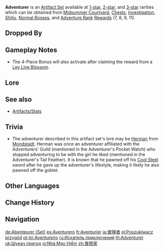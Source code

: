 {{Artifact Set Infobox
|id        = 101
|flower    = Adventurer's Flower
|plume     = Adventurer's Tail Feather
|sands     = Adventurer's Pocket Watch
|goblet    = Adventurer's Golden Goblet
|circlet   = Adventurer's Bandana
|2pcBonus  = Max [[HP]] increased by 1,000.
|4pcBonus  = Opening a [[chest]] regenerates 30% Max [[HP]] over 5s.
|source1.1 = [[Chests]]
|source1.2 = [[Investigation]]
|source2.1 = [[Midsummer Courtyard]]
|source2.2 = [[Shiliu]] (Shop)
|source2.3 = [[Adventure Rank]] [[Adventure Rank/Adventurers' Guild Rewards|Rewards]] (7, 8, 9, 11)
|source2.4 = [[Normal Bosses]]
|source2.5 = [[Investigation]]
|source3.1 = [[Midsummer Courtyard]]
|source3.2 = [[Normal Bosses]]
|1pcBonus  = 
|eff_att1  = Healing
|eff_att2  = HP Increase
}}
'''Adventurer''' is an [[Artifact Set]] available at [[:Category:1-Star Artifacts|1-star]], [[:Category:2-Star Artifacts|2-star]], and [[:Category:3-Star Artifacts|3-star]] rarities which can be obtained from
[[Midsummer Courtyard]], [[Chests]], [[Investigation]], [[Shiliu]], [[Normal Bosses]], and [[Adventure Rank]] [[Adventure Rank/Adventurers' Guild Rewards|Rewards]] (7, 8, 9, 11).

==Dropped By==
{{Dropped By}}

==Gameplay Notes==
*The 4-Piece Bonus will also activate after claiming the reward from a [[Ley Line Blossom]].

==Lore==
{{ArtifactLore}}

==See also==
*[[Artifacts/Stats]]

==Trivia==
* The adventurer described in this artifact set's lore may be [[Herman]] from [[Mondstadt]]. Herman was once an adventurer affiliated with the Adventurers' Guild (mentioned in the Adventurer's Pocket Watch) who stopped adventuring to be with the girl he liked (mentioned in the Adventurer's Tail Feather). It is known that he pawned off his [[Cool Steel]] sword after he gave up the adventurer's lifestyle, making it likely he also pawned off the goblet.

==Other Languages==
{{Other Languages
|en      = Adventurer
|zhs     = 冒险家
|zhs_rm  = Màoxiǎnjiā
|zht     = 冒險家
|zht_rm  = Màoxiǎnjiā
|zh_tl   = Adventurer
|ja      = 冒険者
|ja_rm   = Boukensha
|ja_tl   = Adventurer
|ko      = 모험가
|ko_tl   = Adventurer
|es      = Aventurero
|es_tl   = Adventurer
|fr      = Aventurier
|fr_tl   = Adventurer
|ru      = Искатель приключений
|ru_tl   = Adventurer
|th      = Adventurer
|vi      = Nhà Mạo Hiểm
|vi_tl   = Adventurer
|de      = Abenteurer
|de_tl   = Adventurer
|id      = Adventurer
|pt      = Aventureiro
|pt_tl   = Adventurer
|tr      = Maceracı
|tr_tl   = Adventurer
|it      = Avventuriere
|it_tl   = Adventurer
}}

==Change History==
{{Change History|1.0}}

==Navigation==
{{Artifact Navbox}}

[[de:Abenteurer (Set)]]
[[es:Aventurero]]
[[fr:Aventurier]]
[[ja:冒険者]]
[[pl:Poszukiwacz przygód]]
[[pt-br:Aventureiro]]
[[ru:Искатель приключений]]
[[th:Adventurer]]
[[uk:Шукач пригод]]
[[vi:Nhà Mạo Hiểm]]
[[zh:冒險家]]